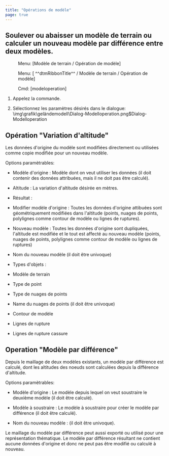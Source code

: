 ```yaml
---
title: "Opérations de modèle"
page: true
---
```

## Soulever ou abaisser un mod&#232;le de terrain ou calculer un nouveau mod&#232;le par diff&#233;rence entre deux mod&#232;les.
<GeoMapper> <Menu> Menu: [Modèle de terrain / Opération de modèle] </Menu> </GeoMapper><GeoDesigner> <Menu> Menu: [ ^^dtmRibbonTitle^^ / Modèle de terrain / Opération de modèle] </Menu> 
 <Menu> Cmd: [modeloperation] </Menu> </GeoDesigner>


1. Appelez la commande.

2. S&#233;lectionnez les param&#232;tres d&#233;sir&#233;s dans le dialogue:<Image>\img\grafik\geländemodell\Dialog-Modelloperation.png$Dialog-Modelloperation</Image>


## Op&#233;ration &quot;Variation d&#39;altitude&quot;
Les donn&#233;es d&#39;origine du mod&#232;le sont modifi&#233;es directement ou utilis&#233;es comme copie modifi&#233;e pour un nouveau mod&#232;le.

Options param&#232;trables:

- <Bold> Mod&#232;le d&#39;origine </Bold> : Mod&#232;le dont on veut utiliser les donn&#233;es (il doit contenir des donn&#233;es attribu&#233;es, mais il ne doit pas &#234;tre calcul&#233;).

- <Bold> Altitude </Bold> : La variation d&#39;altitude d&#233;sir&#233;e en m&#232;tres.

- <Bold> R&#233;sultat </Bold> :

- <Bold> Modifier mod&#232;le d&#39;origine </Bold> : Toutes les donn&#233;es d&#39;origine attibu&#233;es sont g&#233;om&#233;triquement modifi&#233;es dans l&#39;altitude (points, nuages de points, polylignes comme contour de mod&#232;le ou lignes de ruptures).

- <Bold> Nouveau mod&#232;le </Bold> : Toutes les donn&#233;es d&#39;origine sont dupliqu&#233;es, l&#39;altitude est modifi&#233;e et le tout est affect&#233; au nouveau mod&#232;le (points, nuages de points, polylignes comme contour de mod&#232;le ou lignes de ruptures)



- <Bold> Nom du nouveau mod&#232;le </Bold>  (il doit &#234;tre univoque)

- <Bold> Types d&#39;objets </Bold> :

- <Bold> Mod&#232;le de terrain </Bold> 
- <Bold> Type de point </Bold> 
- <Bold> Type de nuages de points </Bold> 
- <Bold> Name du nuages de points </Bold>  (il doit &#234;tre univoque)

- <Bold> Contour de mod&#232;le </Bold> 
- <Bold> Lignes de rupture </Bold> 
- <Bold> Lignes de rupture cassure </Bold> 




## Operation &quot;Mod&#232;le par diff&#233;rence&quot;
Depuis le maillage de deux mod&#232;les existants, un mod&#232;le par diff&#233;rence est calcul&#233;, dont les altitudes des noeuds sont calcul&#233;es depuis la diff&#233;rence d&#39;altitude.

Options param&#232;trables:

- <Bold> Mod&#232;le d&#39;origine </Bold> : Le mod&#232;le depuis lequel on veut soustraire le deuxi&#232;me mod&#232;le (il doit &#234;tre calcul&#233;).

- <Bold> Mod&#232;le &#224; soustraire </Bold> : Le mod&#232;le &#224; soustraire pour cr&#233;er le mod&#232;le par diff&#233;rence (il doit &#234;tre calcul&#233;).

- <Bold> Nom du nouveau mod&#232;le </Bold> : (il doit &#234;tre univoque).



Le maillage du mod&#232;le par diff&#233;rence peut aussi export&#233; ou utilis&#233; pour une repr&#233;sentation th&#233;matique.
<Success>
Le mod&#232;le par diff&#233;rence r&#233;sultant ne contient aucune donn&#233;es d&#39;origine et donc ne peut pas &#234;tre modifi&#233; ou calcul&#233; &#224; nouveau.
</Success>
